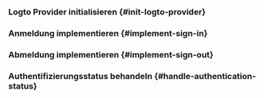 
<GuideTip />

### Logto Provider initialisieren \{#init-logto-provider}

<InitClient />

### Anmeldung implementieren \{#implement-sign-in}

<ImplementSignIn />

### Abmeldung implementieren \{#implement-sign-out}

<ImplementSignOut />

### Authentifizierungsstatus behandeln \{#handle-authentication-status}

<HandleAuthenticationStatus />

<Checkpoint />
